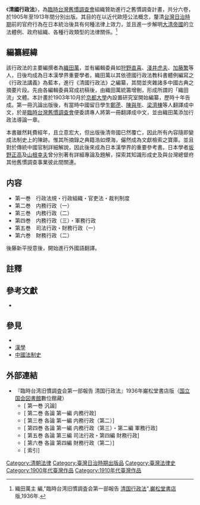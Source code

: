 {{japanese|japanese=清国行政法 |kana=しんこく ぎょうせいほう |romaji=Shinkoku Gyōseihō}}

《'''清國行政法'''》，為[[臨時台灣舊慣調查會|臨時台灣舊慣調查會]]組織贊助進行之舊慣調查計畫，共分六卷，於1905年至1913年間分別出版。其目的在以近代歐陸公法概念，釐清[[台灣日治時期|台灣日治時期]]前的官府行為在日本統治後具有何種法律上效力，並且進一步解明[[大清帝國|大清帝國]]的立法體例、政府組織、各種行政類型的法律關係。<ref>織田萬主 編,"臨時台湾旧慣調査会第一部報告 [[清国行政法|清国行政法]]",[[巌松堂書店|巌松堂書店]]版,1936年.</ref>

==編纂經緯==
該行政法的主要編撰者為[[織田萬|織田萬]]，並有編輯委員如[[狩野直喜|狩野直喜]]、[[淺井虎夫|淺井虎夫]]、[[加藤繁|加藤繁]]等人，日後均成為日本漢學界重要學者。織田萬以其依德國行政法教科書體例編寫之《行政法講義》為藍本，進行《清國行政法》之編纂，其間並夾雜諸多中國古典之摘要片段。先由各編輯委員寫成初稿後，由織田萬統籌增刪，形成所謂的「織田流」文體。本計畫於1903年10月於[[京都大學|京都大學]]內設置研究室開始編纂，歷時十年告成。第一冊汎論出版後，有當時中國留日學生[[鄭萀|鄭萀]]、[[陳與年|陳與年]]、[[梁濟棟|梁濟棟]]等人翻譯成中文，於是[[臨時台灣舊慣調查會|臨時台灣舊慣調查會]]便委請專人將第一冊翻譯成中文，並由織田萬添加行政法導論一章。

本書雖然耗費經年，且立意宏大，但出版後清帝國已然覆亡，因此所有內容隨即變成法制史上的陳跡。惟其所摘錄之典籍浩如煙海，儼然成為文獻檢索之寶庫。並且對於傳統中國官制詳細解說，因此後來成為日本漢學界的重要參考書。日本學者[[坂野正高|坂野正高]]及[[山根幸夫|山根幸夫]]曾分別著有詳細專論及題解，探索其知識形成史及與台灣總督府其他舊慣調查事業彼此間關連。

==内容==
*第一巻　行政法規・行政組織・官吏法・裁判制度
*第二巻　内務行政（一）
*第三巻　内務行政（二）
*第四巻　内務行政（三）・軍務行政
*第五巻　司法行政・財務行政（一）
*第六巻　財務行政（二）

後藤新平授意後，開始進行外國語翻譯。

==註釋==
{{reflist}}

== 參考文獻 ==
{{refbegin}}
*{{Cite book zh | author = 臺灣總督府臨時臺灣舊慣調查會 | title = 番族慣習調查報告書 | format = | location = 臺北 | publisher = 中央研究院 | date = 1996年 | pages = }}
{{refend}}

==參見==
*{{link-ja|訴状 (裁判文書)|訴状 (裁判文書)}}
*[[漢學|漢學]]
*[[中國法制史|中國法制史]]

== 外部連結 ==
*『臨時台湾旧慣調査会第一部報告 清国行政法』1936年巌松堂書店版（[[國立國會圖書館|国立国会図書館]]數位館藏）
**[{{NDLDC|1463822}} 第一巻 汎論]
**[{{NDLDC|1463842}} 第二巻 各論 第一編 内務行政]
**[{{NDLDC|1463866}} 第三巻 各論 第一編 内務行政（第二）]
**[{{NDLDC|1463881}} 第四巻 各論 第一編 内務行政（第三）・第二編 軍務行政]
**[{{NDLDC|1463896}} 第五巻 各論 第三編 司法行政・第四編 財務行政]
**[{{NDLDC|1463913}} 第六巻 各論 第四編 財務行政（第二）]
**[{{NDLDC|1463920}} 索引]

[[Category:清朝法律|Category:清朝法律]]
[[Category:臺灣日治時期出版品|Category:臺灣日治時期出版品]]
[[Category:臺灣法律史|Category:臺灣法律史]]
[[Category:1900年代臺灣作品|Category:1900年代臺灣作品]]
[[Category:1910年代臺灣作品|Category:1910年代臺灣作品]]
